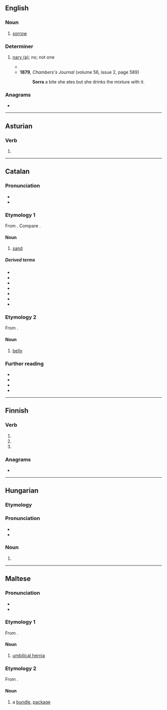==English==

===Noun===
{{en-noun|~}}

# {{lb|en|Scotland|Ireland|dialect}} [[sorrow]]

===Determiner===
{{en-det}}

# {{lb|en|Scotland|Ireland|dialect}} [[nary a|nary (a)]]; no; not one
#* {{quote-book|en|year=1863|author=Sheridan Le Fanu|title={{w|The House by the Churchyard}}|passage=''''Sorra''' a friend I have - '''sorra''' a friend, Masther Richard; and I did not spake to the priest this year or more, and I darn't go near him,' said the poor Palmerstown lass that was once so merry.}}
#* '''1879''', ''Chambers's Journal'' (volume 56, issue 2, page 589)
#*: '''Sorra''' a bite she ates but she drinks the mixture with it.

===Anagrams===
* {{anagrams|en|a=aorrs|Rasor|Sarro|roars}}

----

==Asturian==

===Verb===
{{ast-verb form}}

# {{inflection of|ast|sorrir||1//3|s|pres|sub}}

----

==Catalan==

===Pronunciation===
* {{ca-IPA|ó}}
* {{audio|ca|LL-Q7026 (cat)-Unjoanqualsevol-sorra.wav|Audio}}

===Etymology 1===
From {{inh|ca|la|saburra||sand, grit}}. Compare {{cog|oc|saurra}}.

====Noun====
{{ca-noun|f}}

# [[sand]]
#: {{syn|ca|arena}}

=====Derived terms=====
* {{l|ca|ensorrar}}
* {{l|ca|sorral}}
* {{l|ca|sorramoll}}
* {{l|ca|sorrar}}
* {{l|ca|sorrejar}}
* {{l|ca|sorrenc}}
* {{l|ca|sorrera}}

===Etymology 2===
From {{inh|mt|ar|سُرَّة|t=[[navel]]}}.

====Noun====
{{ca-noun|f}}

# {{lb|ca|Balears|Valencia}} [[belly]] {{q|of a tuna}}

===Further reading===
* {{R:IEC2}}
* {{R:GDLC}}
* {{R:DNV}}
* {{R:DCVB}}

{{C|ca|Fish|Geology}}

----

==Finnish==

===Verb===
{{head|fi|verb form}}

# {{fi-form of|sortaa|mood=indicative|tense=present connegative}}
# {{fi-form of|sortaa|pr=second-person|pl=singular|mood=imperative|tense=present}}
# {{fi-form of|sortaa|pr=second-person|pl=singular|mood=imperative|tense=present connegative}}

===Anagrams===
* {{anagrams|fi|a=aorrs|sora-r}}

----

==Hungarian==

===Etymology===
{{affix|hu|sor|-ra|nocat=y}}

===Pronunciation===
* {{hu-IPA}}
* {{hyphenation|hu|sor|ra}}

===Noun===
{{head|hu|noun form}}

# {{inflection of|hu|sor||sbl|s}}

----

==Maltese==

===Pronunciation===
* {{IPA|mt|/ˈsɔr.ra/}}
* {{rhymes|mt|ɔrra|s=2}}

===Etymology 1===
From {{inh|mt|ar|سُرَّة|t=[[navel]]}}.

====Noun====
{{mt-noun|g=f|p=sarar|p2=soror}}

# [[umbilical hernia]]

===Etymology 2===
{{mt-root|s-r-r}}
From {{inh|mt|ar|صُرَّة}}.

====Noun====
{{mt-noun|g=f|p=soror|p2=sarar}}

# a [[bundle]], [[package]]